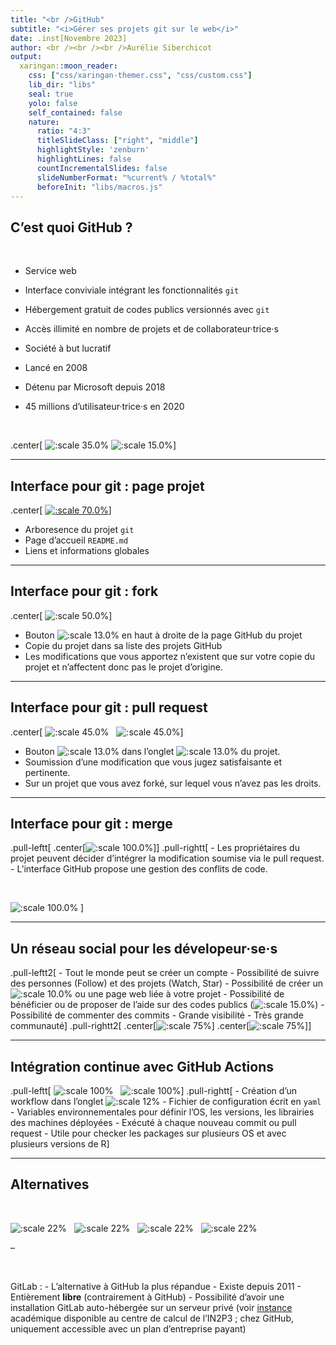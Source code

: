 ```yaml
---
title: "<br />GitHub"
subtitle: "<i>Gérer ses projets git sur le web</i>"
date: .inst[Novembre 2023]
author: <br /><br /><br />Aurélie Siberchicot
output:
  xaringan::moon_reader:
    css: ["css/xaringan-themer.css", "css/custom.css"]
    lib_dir: "libs"
    seal: true
    yolo: false
    self_contained: false
    nature:
      ratio: "4:3"
      titleSlideClass: ["right", "middle"]
      highlightStyle: 'zenburn'
      highlightLines: false
      countIncrementalSlides: false
      slideNumberFormat: "%current% / %total%"
      beforeInit: "libs/macros.js"
---
```




## C'est quoi GitHub ?

<br />

- Service web
- Interface conviviale intégrant les fonctionnalités `git`
- Hébergement gratuit de codes publics versionnés avec `git` 
- Accès illimité en nombre de projets et de collaborateur·trice·s


- Société à but lucratif
- Lancé en 2008
- Détenu par Microsoft depuis 2018
- 45 millions d'utilisateur·trice·s en 2020

<br />

.center[
![:scale 35.0%](img/GitHub_Logo.png)
![:scale 15.0%](img/GitHub-Mark-120px-plus.png)
]



---

## Interface pour git : page projet 

.center[
[![:scale 70.0%](img/github-pageprojet.png)](https://github.com/sdray/ade4)
]

- Arboresence du projet `git`
- Page d'accueil `README.md`
- Liens et informations globales

---

## Interface pour git : fork

.center[
![:scale 50.0%](img/github-fork.png)
]

- Bouton ![:scale 13.0%](img/github-boutonfork.png) en haut à droite de la page GitHub du projet
- Copie du projet dans sa liste des projets GitHub
- Les modifications que vous apportez n'existent que sur votre copie du projet et n'affectent donc pas le projet d'origine.


---

## Interface pour git : pull request

.center[
![:scale 45.0%](img/github-pullrequest2.png)
&nbsp;
![:scale 45.0%](img/github-pullrequest.png)
]

- Bouton ![:scale 13.0%](img/github-boutonpullrequest.png) dans l'onglet ![:scale 13.0%](img/github-menupullrequest.png) du projet.
- Soumission d'une modification que vous jugez satisfaisante et pertinente.
- Sur un projet que vous avez forké, sur lequel vous n'avez pas les droits.

---

## Interface pour git : merge

.pull-leftt[
.center[![:scale 100.0%](img/github-merge.png)]
]
.pull-rightt[
- Les propriétaires du projet peuvent décider d'intégrer la modification soumise via le pull request.
- L'interface GitHub propose une gestion des conflits de code.

&nbsp;

![:scale 100.0%](img/pullrequest-mergebutton.png)
]

---

## Un réseau social pour les dévelopeur·se·s

.pull-leftt2[
- Tout le monde peut se créer un compte
- Possibilité de suivre des personnes (Follow) et des projets (Watch, Star)
- Possibilité de créer un ![:scale 10.0%](img/github-wiki.png) ou une page web liée à votre projet
- Possibilité de bénéficier ou de proposer de l'aide sur des codes publics (![:scale 15.0%](img/github-issues.png))
- Possibilité de commenter des commits
- Grande visibilité
- Très grande communauté
]
.pull-rightt2[
.center[![:scale 75%](img/github-follow.png)]
.center[![:scale 75%](img/github-watch.png)]
]



---

## Intégration continue avec GitHub Actions

.pull-leftt[
![:scale 100%](img/github-actions2.png)
&nbsp;
![:scale 100%](img/github-actions.png)
]
.pull-rightt[
- Création d'un workflow dans l'onglet ![:scale 12%](img/github-workflow.png)
- Fichier de configuration écrit en `yaml`
- Variables environnementales pour définir l'OS, les versions, les librairies des machines déployées
- Exécuté à chaque nouveau commit ou pull request
- Utile pour checker les packages sur plusieurs OS et avec plusieurs versions de R
]


---


## Alternatives

&nbsp;

![:scale 22%](img/GitLab_logo.svg.png)
&nbsp;
![:scale 22%](img/Bitbucket-Logo-blue.svg.png)
&nbsp;
![:scale 22%](img/SourceForge_logo_transparent.svg.png)
&nbsp;
![:scale 22%](img/rforge_logo.png)

--

&nbsp;


GitLab : 
- L'alternative à GitHub la plus répandue
- Existe depuis 2011
- Entièrement **libre** (contrairement à GitHub)
- Possibilité d'avoir une installation GitLab auto-hébergée sur un serveur privé (voir [instance](https://doc.cc.in2p3.fr/fr/Collaborative-tools/tools/gitlab.html) académique disponible au centre de calcul de l'IN2P3 ; chez GitHub, uniquement accessible avec un plan d'entreprise payant)








